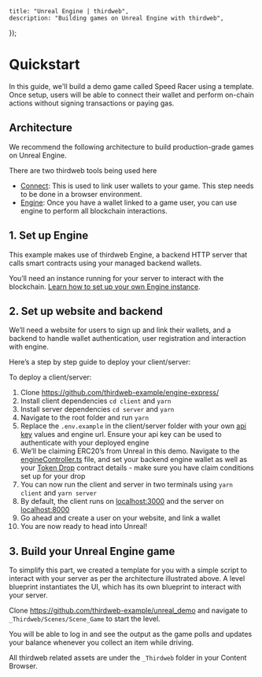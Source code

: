 
	title: "Unreal Engine | thirdweb",
	description: "Building games on Unreal Engine with thirdweb",
});

# Quickstart

In this guide, we'll build a demo game called Speed Racer using a template. Once setup, users will be able to connect their wallet and perform on-chain actions without signing transactions or paying gas.

## Architecture

We recommend the following architecture to build production-grade games on Unreal Engine.

<DocImage src={unrealImage} alt="Gaming Diagram preview" />

There are two thirdweb tools being used here

- [Connect](https://portal.thirdweb.com/connect): This is used to link user wallets to your game. This step needs to be done in a browser environment.
- [Engine](https://portal.thirdweb.com/engine): Once you have a wallet linked to a game user, you can use engine to perform all blockchain interactions.

## 1. Set up Engine

This example makes use of thirdweb Engine, a backend HTTP server that calls smart contracts using your managed backend wallets.

You’ll need an instance running for your server to interact with the blockchain. [Learn how to set up your own Engine instance](/engine).

## 2. Set up website and backend

We’ll need a website for users to sign up and link their wallets, and a backend to handle wallet authentication, user registration and interaction with engine.

Here’s a step by step guide to deploy your client/server:

To deploy a client/server:

1. Clone https://github.com/thirdweb-example/engine-express/
2. Install client dependencies `cd client` and `yarn`
3. Install server dependencies `cd server` and `yarn`
4. Navigate to the root folder and run `yarn`
5. Replace the `.env.example` in the client/server folder with your own [api key](http://thirdweb.com/create-api-key) values and engine url. Ensure your api key can be used to authenticate with your deployed engine
6. We’ll be claiming ERC20’s from Unreal in this demo. Navigate to the [engineController.ts](https://github.com/thirdweb-example/engine-express/blob/main/server/src/controllers/engineController.ts) file, and set your backend engine wallet as well as your [Token Drop](https://thirdweb.com/thirdweb.eth/DropERC20) contract details - make sure you have claim conditions set up for your drop
7. You can now run the client and server in two terminals using `yarn client` and `yarn server`
8. By default, the client runs on [localhost:3000](http://localhost:3000) and the server on [localhost:8000](http://localhost:8000)
9. Go ahead and create a user on your website, and link a wallet
10. You are now ready to head into Unreal!

## 3. Build your Unreal Engine game

To simplify this part, we created a template for you with a simple script to interact with your server as per the architecture illustrated above. A level blueprint instantiates the UI, which has its own blueprint to interact with your server.

Clone https://github.com/thirdweb-example/unreal_demo and navigate to `_Thirdweb/Scenes/Scene_Game` to start the level.

You will be able to log in and see the output as the game polls and updates your balance whenever you collect an item while driving.

All thirdweb related assets are under the `_Thirdweb` folder in your Content Browser.
